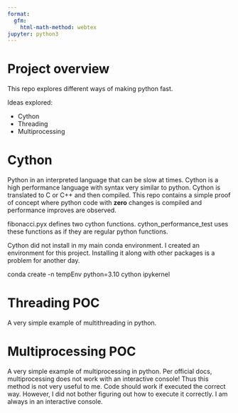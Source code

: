```yaml
---
format:
  gfm:
    html-math-method: webtex
jupyter: python3
---
```


# Project overview

This repo explores different ways of making python fast.

Ideas explored: 

* Cython
* Threading
* Multiprocessing

# Cython

Python in an interpreted language that can be slow at times. Cython is a high performance language with syntax very similar to python. Cython is translated to C or C++ and then compiled. This repo contains a simple proof of concept where python code with **zero** changes is compiled and performance improves are observed.

fibonacci.pyx defines two cython functions. cython_performance_test uses these functions as if they are regular python functions.

Cython did not install in my main conda environment. I created an environment for this project. Installing it along with other packages is a problem for another day.

conda create -n tempEnv python=3.10 cython ipykernel


# Threading POC

A very simple example of multithreading in python.

# Multiprocessing POC

A very simple example of multiprocessing in python. Per official docs, multiprocessing does not work with an interactive console! Thus this method is not very useful to me. Code should work if executed the correct way. However, I did not bother figuring out how to execute it correctly. I am always in an interactive console.



